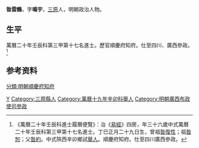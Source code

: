 {{明清人物信息框
| 姓名 = 昝雲鶴
| 原名 =
| 圖片名稱= 
| 圖片大小 =
| 圖片說明 = 
| 最高職務 = 廣西布政使司參政
| 國家 = 大明 
| 爵位 =
| 籍貫 = 陝西三原人
| 族裔 = 
| 旗籍 = 
| 字號 = 
| 諡號 =
| 出生日期 = 丁巳正月二十九日
| 出生地點 =
| 逝世日期 = 
| 逝世地點 =
| 墓葬 =
| 配偶 = 
| 親屬 = 曾祖[[昝復性|昝復性]]，祖[[昝恕|昝恕]]，父[[昝約|昝約]]
| 出身 =
* 萬曆二十年壬辰科進士
| 經歷 =
| 著作 =  
}}
'''昝雲鶴'''{{BD|1557年||？年||}}，字'''鳴宇'''，[[三原|三原]]人，明朝政治人物。

== 生平 ==
萬曆二十年壬辰科第三甲第十七名進士。歷官順慶府知府。仕至四川、廣西參政。<ref>《萬曆二十年壬辰科進士履曆便覽》：治《[[易經|易經]]》四房，年三十六歲中式萬曆二十年壬辰科第三甲第十七名進士。丁巳正月二十九日生，曾祖[[昝復性|昝復性]]；祖[[昝恕|昝恕]]；父[[昝約|昝約]]。中式陝西辛卯鄉試[[舉人|舉人]]。順慶府知府。仕至四川廣西參政。</ref>

== 参考资料 ==
{{reflist}}

{{start box}}
{{s-off}}
{{s-before|[[管學畏|管學畏]]}}
{{s-title|明朝順慶府知府|萬曆年間}}
{{s-after|[[謝廷諒|謝廷諒]]}}
{{end box}}

{{萬曆二十年壬辰科殿试金榜}}

{{Authority control}}

{{DEFAULTSORT:Z}}
[[Category:昝姓|Y]]
[[Category:三原縣人|Category:三原縣人]]
[[Category:萬曆十九年辛卯科舉人|Category:萬曆十九年辛卯科舉人]]
[[分類:明朝順慶府知府|分類:明朝順慶府知府]]
[[Category:明朝廣西布政使司參政|Category:明朝廣西布政使司參政]]


{{明朝人物小作品}}
